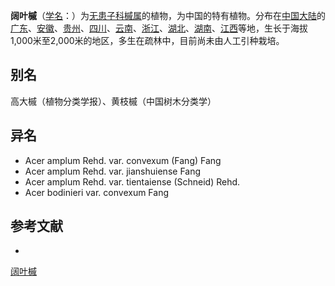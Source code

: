 {{Speciesbox
| name = 阔叶槭
| status = 
| status_system = 
| image =
| genus = Acer
| species = amplum
| authority = Rehd.
| subdivision_ranks =[[变种|变种]]
| subdivision =
* 阔叶槭 ''A. a.'' var. ''amplum''
* [[天台阔叶槭|天台阔叶槭]] ''A. a.'' var. ''tientaiense''
* [[建水阔叶槭|建水阔叶槭]] ''A. a.'' var. ''jianshuiense''
* [[凸果阔叶槭|凸果阔叶槭]] ''A. a.'' var. ''convexum''
}}

'''阔叶槭'''（[[学名|学名]]：{{lang|la|''Acer amplum''}}）为[[无患子科|无患子科]][[槭属|槭属]]的植物，为中国的特有植物。分布在[[中国大陆|中国大陆]]的[[广东|广东]]、[[安徽|安徽]]、[[贵州|贵州]]、[[四川|四川]]、[[云南|云南]]、[[浙江|浙江]]、[[湖北|湖北]]、[[湖南|湖南]]、[[江西|江西]]等地，生长于海拔1,000米至2,000米的地区，多生在疏林中，目前尚未由人工引种栽培。

== 别名 ==
高大槭（植物分类学报）、黄枝槭（中国树木分类学）

== 异名 ==
* Acer amplum Rehd. var. convexum (Fang) Fang
* Acer amplum Rehd. var. jianshuiense Fang
* Acer amplum Rehd. var. tientaiense (Schneid) Rehd.
* Acer bodinieri var. convexum Fang

== 参考文献 ==
<div class="references-small">
* {{cite web| url =http://www.bioinfo.cn/db05/KmzwSpecies.php?action=view&id=949| title =阔叶槭（原变种）| work =《中国高等植物数据库全库》| publisher =中国科学院微生物研究所| author =昆明植物研究所| accessdate =2009-02-21| deadurl =yes| archiveurl =https://web.archive.org/web/20160305094917/http://www.bioinfo.cn/db05/KmzwSpecies.php?action=view&id=949| archivedate =2016-03-05}}
</div>
{{Taxonbar|from=Q3206110}}

[[Category:枫属|阔叶槭]]


{{植物小作品}}